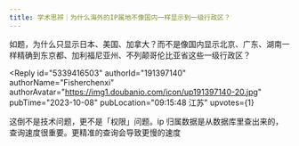 ```yaml
---
title: 学术思辨｜为什么海外的IP属地不像国内一样显示到一级行政区？
---
```



<Forum groupName="古怪问题研究中心" groupUrl="https://www.douban.com/group/philosophasters/" archivedAt="2025-05-16T14:23:24.298Z">
  <Post
    id="295964054"
    title="学术思辨｜为什么海外的IP属地不像国内一样显示到一级行政区？"
    url="https://www.douban.com/group/topic/295964054/?_spm_id=MTYxMzcxOTU5"
    pubTime="2023-10-08"
    highlightUserId="191397140"
  >
如题，为什么只显示日本、美国、加拿大？而不是像国内显示北京、广东、湖南一样精确到东京都、加利福尼亚州、不列颠哥伦比亚省这些一级行政区？

<Reply
  id="5339416503"
  authorId="191397140"
  authorName="Fisherchenxi"
  authorAvatar="https://img1.doubanio.com/icon/up191397140-20.jpg"
  pubTime="2023-10-08"
  pubLocation="09:15:48 江苏"
  upvotes={1}
>
这倒不是技术问题，更不是「权限」问题。ip
归属数据是从数据库里查出来的，查询速度很重要。更精准的查询会导致更慢的速度
</Reply>
  </Post>
</Forum>
